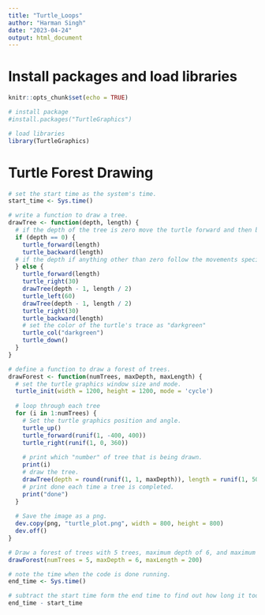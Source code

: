 ```yaml
---
title: "Turtle_Loops"
author: "Harman Singh"
date: "2023-04-24"
output: html_document
---
```


# Install packages and load libraries

```r
knitr::opts_chunk$set(echo = TRUE)

# install package
#install.packages("TurtleGraphics")

# load libraries
library(TurtleGraphics)

```

# Turtle Forest Drawing

```r
# set the start time as the system's time.
start_time <- Sys.time()

# write a function to draw a tree.
drawTree <- function(depth, length) {
  # if the depth of the tree is zero move the turtle forward and then backward.
  if (depth == 0) {
    turtle_forward(length)
    turtle_backward(length)
  # if the depth if anything other than zero follow the movements specified.
  } else {
    turtle_forward(length)
    turtle_right(30)
    drawTree(depth - 1, length / 2)
    turtle_left(60)
    drawTree(depth - 1, length / 2)
    turtle_right(30)
    turtle_backward(length)
    # set the color of the turtle's trace as "darkgreen"
    turtle_col("darkgreen")
    turtle_down()
  }
}

# define a function to draw a forest of trees.
drawForest <- function(numTrees, maxDepth, maxLength) {
  # set the turtle graphics window size and mode.
  turtle_init(width = 1200, height = 1200, mode = 'cycle')
  
  # loop through each tree
  for (i in 1:numTrees) {
    # Set the turtle graphics position and angle.
    turtle_up()
    turtle_forward(runif(1, -400, 400))
    turtle_right(runif(1, 0, 360))
    
    # print which "number" of tree that is being drawn.
    print(i)
    # draw the tree.
    drawTree(depth = round(runif(1, 1, maxDepth)), length = runif(1, 50, maxLength))
    # print done each time a tree is completed.
    print("done")
  }
  
  # Save the image as a png.
  dev.copy(png, "turtle_plot.png", width = 800, height = 800)
  dev.off()
}

# Draw a forest of trees with 5 trees, maximum depth of 6, and maximum length of 200.
drawForest(numTrees = 5, maxDepth = 6, maxLength = 200)

# note the time when the code is done running. 
end_time <- Sys.time()

# subtract the start time form the end time to find out how long it took to run the code.
end_time - start_time

```

